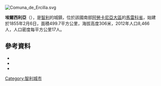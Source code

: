 [[Image:Comuna_de_Ercilla.svg|right]]
{{Coord|38|3|S|72|23|W|display=title}}

'''埃爾西利亞'''（{{lang-es|Ercilla}}），是[[智利|智利]]的城鎮，位於該國南部[[阿勞卡尼亞大區|阿勞卡尼亞大區]]的[[馬雷科省|馬雷科省]]，始建於1855年2月6日，面積499.7平方公里，海拔高度306米，2012年人口8,466人，人口密度每平方公里17人。

==參考資料==
*{{Cite web |url =  |title=Asociación Chilena de Municipalidades | accessdate=23 February 2011|language=es}}
*{{cite web |url= http://www.ine.cl/canales/chile_estadistico/censos_poblacion_vivienda/censo_pobl_vivi.php |title= National Statistics Institute |accessdate= 8 September 2010 |language= es |archive-date= 2017-06-03 |archive-url= https://web.archive.org/web/20170603180722/http://www.ine.cl/canales/chile_estadistico/censos_poblacion_vivienda/censo_pobl_vivi.php |dead-url= no }}
*{{URL|http://www.muniercilla.cl/}}

{{Chile-geo-stub}}
[[Category:智利城市|Category:智利城市]]